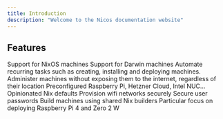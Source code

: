```yaml
---
title: Introduction
description: "Welcome to the Nicos documentation website"
---
```


## Features

<CardGroup cols={2}>
  <Card title="NixOS" icon="linux" href="/configuration/nixos">
    Support for NixOS machines
  </Card>
  <Card title="Darwin" icon="apple" href="/configuration/darwin">
    Support for Darwin machines
  </Card>
  <Card title="Command-line interface" icon="terminal" href="/commands">
    Automate recurring tasks such as creating, installing and deploying machines.
  </Card>
  <Card
    title="VPN using Wireguard"
    icon="network-wired"
    href="/configuration/vpn"
  >
    Administer machines without exposing them to the internet, regardless
    of their location
  </Card>
  <Card title="Hardware" icon="microchip" href="/configuration/hardware">
    Preconfigured Raspberry Pi, Hetzner Cloud, Intel NUC...
  </Card>
  <Card title="Nix modules" icon="gears" href="/options">
    Opinionated Nix defaults
  </Card>
  <Card title="Wireless" icon="wifi" href="/configuration/wifi">
    Provision wifi networks securely
  </Card>
  <Card title="Users" icon="users" href="/configuration/users">
    Secure user passwords
  </Card>
  <Card
    title="Shared Nix builders"
    icon="trowel-bricks"
    href="/configuration/builders"
  >
    Build machines using shared Nix builders
  </Card>
  <Card title="Raspberry Pi" icon="raspberry-pi" href="/guides/raspberry-pi">
    Particular focus on deploying Raspberry Pi 4 and Zero 2 W
  </Card>

</CardGroup>
